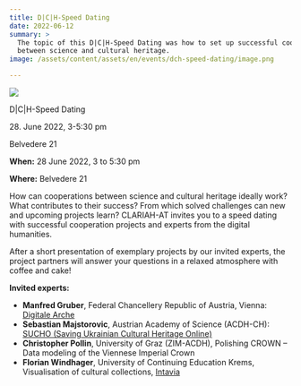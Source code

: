 ```yaml
---
title: D|C|H-Speed Dating
date: 2022-06-12
summary: >
  The topic of this D|C|H-Speed Dating was how to set up successful cooperations
  between science and cultural heritage.
image: /assets/content/assets/en/events/dch-speed-dating/image.png

---
```


![](http://clariah-dev.acdh-dev.oeaw.ac.at/wp-content/uploads/2022/06/DCH-Speeddating_title_AdrienOlichon_Pexels.png)

D|C|H-Speed Dating

28\. June 2022, 3-5:30 pm

Belvedere 21

**When:** 28 June 2022, 3 to 5:30 pm

**Where:** Belvedere 21

How can cooperations between science and cultural heritage ideally work? What contributes to their success? From which solved challenges can new and upcoming projects learn? CLARIAH-AT invites you to a speed dating with successful cooperation projects and experts from the digital humanities.

After a short presentation of exemplary projects by our invited experts, the project partners will answer your questions in a relaxed atmosphere with coffee and cake!

**Invited experts:**

* **Manfred Gruber**, Federal Chancellery Republic of Austria, Vienna: [Digitale Arche](http://www.digitalearche.at/)
* **Sebastian Majstorovic**, Austrian Academy of Science (ACDH-CH): [SUCHO (Saving Ukrainian Cultural Heritage Online)](http://www.sucho.org/)
* **Christopher Pollin**, University of Graz (ZIM-ACDH), Polishing CROWN – Data modeling of the Viennese Imperial Crown
* **Florian Windhager**, University of Continuing Education Krems, Visualisation of cultural collections, [Intavia](https://intavia.eu)
